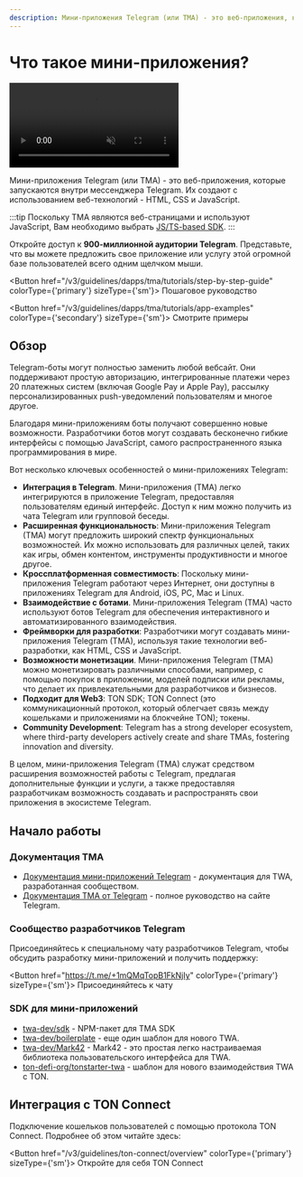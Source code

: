 ```yaml
---
description: Мини-приложения Telegram (или TMA) - это веб-приложения, которые запускаются внутри мессенджера Telegram. Их создают с использованием веб-технологий - HTML, CSS и JavaScript.
---
```



# Что такое мини-приложения?

<div style={{width: '100%', textAlign:'center', margin: '10pt auto'}}>
  <video style={{width: '100%',maxWidth: '600px', borderRadius: '10pt'}} muted={true} autoPlay={true} loop={true}>
    <source src="/files/twa.mp4" type="video/mp4" />

    Your browser does not support the video tag.
  </video>
</div>

Мини-приложения Telegram (или TMA) - это веб-приложения, которые запускаются внутри мессенджера Telegram. Их создают с использованием веб-технологий - HTML, CSS и JavaScript.

:::tip
Поскольку TMA являются веб-страницами и используют JavaScript, Вам необходимо выбрать [JS/TS-based SDK](/v3/guidelines/dapps/apis-sdks/sdk#typescript--javascript).
:::

Откройте доступ к **900-миллионной аудитории Telegram**. Представьте, что вы можете предложить свое приложение или услугу этой огромной базе пользователей всего одним щелчком мыши.

<Button href="/v3/guidelines/dapps/tma/tutorials/step-by-step-guide" colorType={'primary'} sizeType={'sm'}>
  Пошаговое руководство
</Button>

<Button href="/v3/guidelines/dapps/tma/tutorials/app-examples" colorType={'secondary'} sizeType={'sm'}>
  Смотрите примеры
</Button>

## Обзор

Telegram-боты могут полностью заменить любой вебсайт. Они поддерживают простую авторизацию, интегрированные платежи через 20 платежных систем (включая Google Pay и Apple Pay), рассылку персонализированных push-уведомлений пользователям и многое другое.

Благодаря мини-приложениям боты получают совершенно новые возможности. Разработчики ботов могут создавать бесконечно гибкие интерфейсы с помощью JavaScript, самого распространенного языка программирования в мире.

Вот несколько ключевых особенностей о мини-приложениях Telegram:

* **Интеграция в Telegram**. Мини-приложения (TMA) легко интегрируются в приложение Telegram, предоставляя пользователям единый интерфейс. Доступ к ним можно получить из чата Telegram или групповой беседы.
* **Расширенная функциональность**: Мини-приложения Telegram (TMA) могут предложить широкий спектр функциональных возможностей. Их можно использовать для различных целей, таких как игры, обмен контентом, инструменты продуктивности и многое другое.
* **Кроссплатформенная совместимость**: Поскольку мини-приложения Telegram работают через Интернет, они доступны в приложениях Telegram для Android, iOS, PC, Mac и Linux.
* **Взаимодействие с ботами**. Мини-приложения Telegram (TMA) часто используют ботов Telegram для обеспечения интерактивного и автоматизированного взаимодействия.
* **Фреймворки для разработки**: Разработчики могут создавать мини-приложения Telegram (TMA), используя такие технологии веб-разработки, как HTML, CSS и JavaScript.
* **Возможности монетизации**. Мини-приложения Telegram (TMA) можно монетизировать различными способами, например, с помощью покупок в приложении, моделей подписки или рекламы, что делает их привлекательными для разработчиков и бизнесов.
* **Подходит для Web3**: TON SDK; TON Connect (это коммуникационный протокол, который облегчает связь между кошельками и приложениями на блокчейне TON); токены.
* **Community Development**: Telegram has a strong developer ecosystem, where third-party developers actively create and share TMAs, fostering innovation and diversity.

В целом, мини-приложения Telegram (TMA) служат средством расширения возможностей работы с Telegram, предлагая дополнительные функции и услуги, а также предоставляя разработчикам возможность создавать и распространять свои приложения в экосистеме Telegram.

## Начало работы

### Документация TMA

* [Документация мини-приложений Telegram](https://docs.telegram-mini-apps.com) - документация для TWA, разработанная сообществом.
* [Документация TMA от Telegram](https://core.telegram.org/bots/webapps) - полное руководство на сайте Telegram.

### Сообщество разработчиков Telegram

Присоединяйтесь к специальному чату разработчиков Telegram, чтобы обсудить разработку мини-приложений и получить поддержку:

<Button href="https://t.me/+1mQMqTopB1FkNjIy" colorType={'primary'} sizeType={'sm'}>
  Присоединяйтесь к чату
</Button>

### SDK для мини-приложений

* [twa-dev/sdk](https://github.com/twa-dev/sdk) - NPM-пакет для TMA SDK
* [twa-dev/boilerplate](https://github.com/twa-dev/Boilerplate) - еще один шаблон для нового TWA.
* [twa-dev/Mark42](https://github.com/twa-dev/Mark42) - Mark42 - это простая легко настраиваемая библиотека пользовательского интерфейса для TWA.
* [ton-defi-org/tonstarter-twa](https://github.com/ton-defi-org/tonstarter-twa) - шаблон для нового взаимодействия TWA с TON.

## Интеграция с TON Connect

Подключение кошельков пользователей с помощью протокола TON Connect. Подробнее об этом читайте здесь:

<Button href="/v3/guidelines/ton-connect/overview" colorType={'primary'} sizeType={'sm'}>
  Откройте для себя TON Connect
</Button>

<Feedback />
